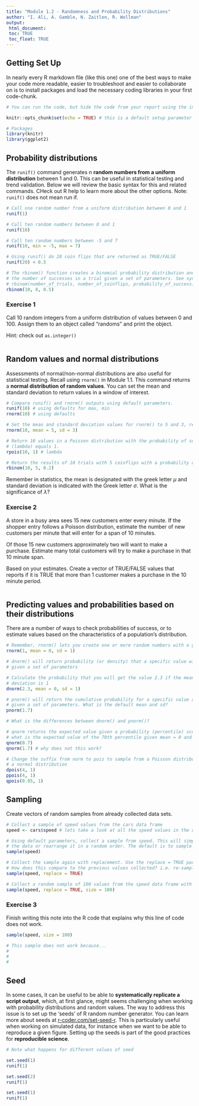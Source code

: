 ```yaml
---
title: "Module 1.2 - Randomness and Probability Distributions"
author: "I. Ali, A. Gamble, N. Zaitlen, R. Wollman"
output: 
 html_document:
 toc: TRUE
 toc_float: TRUE
---
```


## Getting Set Up

In nearly every R markdown file (like this one) one of the best ways to make your code more readable, easier to troubleshoot and easier to collaborate on is to install packages and load the necessary coding libraries in your first code-chunk.

```r
# You can run the code, but hide the code from your report using the include = FALSE parameter

knitr::opts_chunk$set(echo = TRUE) # this is a default setup parameter for Rmd

# Packages
library(knitr)
library(ggplot2)

```

## Probability distributions

The `runif()` command generates n **random numbers from a uniform distribution** between 1 and 0. This can be useful in statistical testing and trend validation. Below we will review the basic syntax for this and related commands. CHeck out R help to learn more about the other options. 
Note: `runif()` does not mean run if.

```r

# Call one random number from a uniform distribution between 0 and 1
runif(1)

# Call ten random numbers between 0 and 1
runif(10)

# Call ten random numbers between -5 and 7
runif(10, min = -5, max = 7)

# Using runif() do 20 coin flips that are returned as TRUE/FALSE
runif(20) < 0.5

# The rbinom() function creates a binomial probability distribution and calculates 
# the number of successes in a trial given a set of parameters. See syntax below
# rbinom(number_of_trials, number_of_coinflips, probability_of_success)
rbinom(10, 8, 0.5)

```

### Exercise 1

Call 10 random integers from a uniform distribution of values between 0 and 100. Assign them to an object called "randoms" and print the object.

Hint: check out `as.integer()`

```r



```

## Random values and normal distributions

Assessments of normal/non-normal distributions are also useful for statistical testing. 
Recall using `rnorm()` in Module 1.1. This command returns a **normal distribution of random values**.
You can set the mean and standard deviation to return values in a window of interest.

```r

# Compare runif() and rnorm() outputs using default parameters. 
runif(10) # using defaults for max, min
rnorm(10) # using defaults

# Set the mean and standard deviation values for rnorm() to 5 and 3, respectively
rnorm(10, mean = 5, sd = 3) 

# Return 10 values in a Poisson distribution with the probability of success
# (lambda) equals 1. 
rpois(10, 1) # lambda

# Return the results of 10 trials with 5 coinflips with a probability of success 0.2.
rbinom(10, 5, 0.2)

```

Remember in statistics, the mean is designated with the greek letter $\mu$ and standard deviation is indicated with the Greek letter $\sigma$. What is the significance of $\lambda$?

### Exercise 2

A store in a busy area sees 15 new customers enter every minute. If the shopper entry follows a Poisson distribution, estimate the number of new customers per minute that will enter for a span of 10 minutes.

Of those 15 new customers approximately two will want to make a purchase. Estimate many total customers will try to make a purchase in that 10 minute span. 

Based on your estimates. Create a vector of TRUE/FALSE values that reports if it is TRUE that more than 1 customer makes a purchase in the 10 minute period. 

```r



```

## Predicting values and probabilities based on their distributions

There are a number of ways to check probabilities of success, or to estimate values based on the characteristics of a population's distribution.

```r

# Remember, rnorm() lets you create one or more random numbers with a given mean and standard deviation
rnorm(1, mean = 0, sd = 1) 

# dnorm() will return probability (or density) that a specific value will occur 
# given a set of parameters

# Calculate the probability that you will get the value 2.3 if the mean is 0 and standard
# deviation is 1
dnorm(2.3, mean = 0, sd = 1) 

# pnorm() will return the cumulative probability for a specific value and all values below it
# given a set of parameters. What is the default mean and sd?
pnorm(1.7) 

# What is the differences between dnorm() and pnorm()?

# qnorm returns the expected value given a probability (percentile) score 
# what is the expected value of the 70th percentile given mean = 0 and sd = 1?
qnorm(0.7) 
qnorm(1.7) # why does not this work? 

# Change the suffix from norm to pois to sample from a Poisson distribution instead of
# a normal distribution
dpois(4, 1)
ppois(4, 1)
qpois(0.95, 1)


```

## Sampling

Create vectors of random samples from already collected data sets. 

```r

# Collect a sample of speed values from the cars data frame
speed <- cars$speed # lets take a look at all the speed values in the data frame

# Using default parameters, collect a sample from speed. This will simply permute
# the data or rearrange it in a random order. The default is to sample without replacement
sample(speed) 

# Collect the sample again with replacement. Use the replace = TRUE parameter. 
# How does this compare to the previous values collected? i.e. re-sampling for bootstrap
sample(speed, replace = TRUE) 

# Collect a random sample of 100 values from the speed data frame with replacement
sample(speed, replace = TRUE, size = 100) 

```

### Exercise 3

Finish writing this note into the R code that explains why this line of code does not work.

```r

sample(speed, size = 100)

# This sample does not work because...
#
#
#

```

## Seed

In some cases, it can be useful to be able to **systematically replicate a script output**, which, at first glance, might seems challenging when working with probability distributions and random values. The way to address this issue is to set up the 'seeds' of R random number generator. You can learn more about seeds at [r-coder.com/set-seed-r](https://r-coder.com/set-seed-r/). This is particularly useful when working on simulated data, for instance when we want to be able to reproduce a given figure. Setting up the seeds is part of the good practices for **reproducible science**.

```r

# Note what happens for different values of seed

set.seed(1)
runif(1)

set.seed(2)
runif(1)

set.seed(1)
runif(1)

```